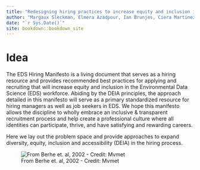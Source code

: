 ```yaml
--- 
title: "Redesigning hiring practices to increase equity and inclusion in Environmental Data Science (EDS)"
author: "Margaux Sleckman, Elmera Azadpour, Ian Brunjes, Ciera Martinez, Michelle Tigchelaar"
date: "`r Sys.Date()`"
site: bookdown::bookdown_site
---
```


# Idea

The EDS Hiring Manifesto is a living document that serves as a hiring resource and provides recommended best practices for applying and recruiting that will increase equity and inclusion in the Environmental Data Science (EDS) workforce. Abiding by the DEIA principles, the approach detailed in this manifesto will serve as a primary standardized resource for hiring managers as well as job seekers in EDS. 
We hope this manifesto allows the discipline to wholly embrace an inclusive & transparent recruitment process and help create a professional culture where all identities can participate, thrive, and have satisfying and rewarding careers.

Here we lay out the problem space and provide approaches to expand diversity, equity, inclusion and accessibility (DEIA) in the hiring process.

![From Berhe et. al, 2002 - Credit: Mvmet](Berhe_et_al_2002.png)





